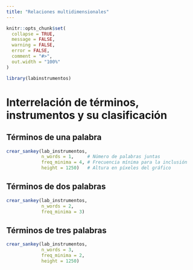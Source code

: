 ```yaml
---
title: "Relaciones multidimensionales"
---
```


```r
knitr::opts_chunk$set(
  collapse = TRUE,
  message = FALSE,
  warning = FALSE,
  error = FALSE,
  comment = "#>",
  out.width = "100%"
)
```

```r
library(labinstrumentos)
```

# Interrelación de términos, instrumentos y su clasificación

## Términos de una palabra

```r
crear_sankey(lab_instrumentos,
             n_words = 1,     # Número de palabras juntas
             freq_minima = 4, # Frecuencia mínima para la inclusión
             height = 1250)   # Altura en píxeles del gráfico
```

## Términos de dos palabras

```r
crear_sankey(lab_instrumentos,
             n_words = 2, 
             freq_minima = 3)
```

## Términos de tres palabras

```r
crear_sankey(lab_instrumentos,
             n_words = 3, 
             freq_minima = 2, 
             height = 1250)
```
